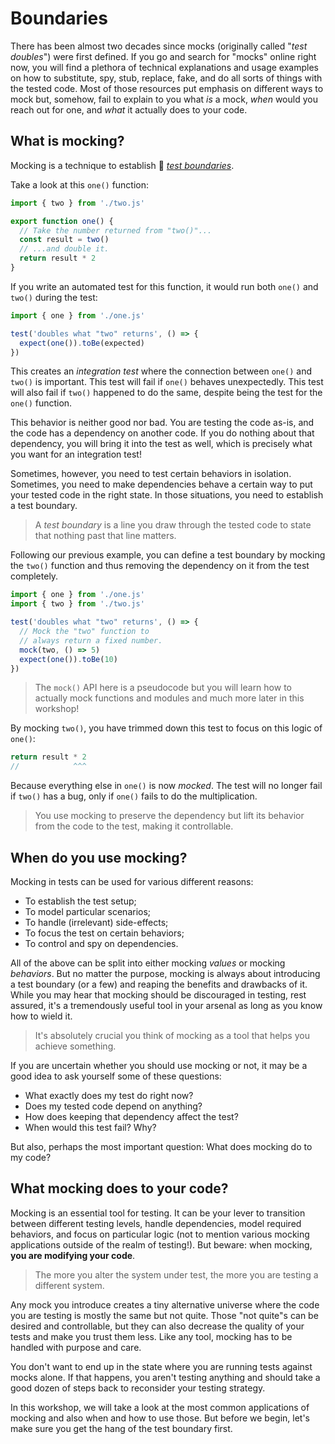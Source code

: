 # Boundaries

There has been almost two decades since mocks (originally called "_test doubles_") were first defined. If you go and search for "mocks" online right now, you will find a plethora of technical explanations and usage examples on how to substitute, spy, stub, replace, fake, and do all sorts of things with the tested code. Most of those resources put emphasis on different ways to mock but, somehow, fail to explain to you what _is_ a mock, _when_ would you reach out for one, and _what_ it actually does to your code.

## What is mocking?

Mocking is a technique to establish :scroll: [_test boundaries_](https://www.epicweb.dev/what-is-a-test-boundary).

Take a look at this `one()` function:

```ts filename=one.ts highlight=3
import { two } from './two.js'

export function one() {
  // Take the number returned from "two()"...
  const result = two()
  // ...and double it.
  return result * 2
}
```

If you write an automated test for this function, it would run both `one()` and `two()` during the test:

```ts filename=one.test.ts highlight=4
import { one } from './one.js'

test('doubles what "two" returns', () => {
  expect(one()).toBe(expected)
})
```

This creates an _integration test_ where the connection between `one()` and `two()` is important. This test will fail if `one()` behaves unexpectedly. This test will also fail if `two()` happened to do the same, despite being the test for the `one()` function.

This behavior is neither good nor bad. You are testing the code as-is, and the code has a dependency on another code. If you do nothing about that dependency, you will bring it into the test as well, which is precisely what you want for an integration test!

Sometimes, however, you need to test certain behaviors in isolation. Sometimes, you need to make dependencies behave a certain way to put your tested code in the right state. In those situations, you need to establish a test boundary.

> A _test boundary_ is a line you draw through the tested code to state that nothing past that line matters.

Following our previous example, you can define a test boundary by mocking the `two()` function and thus removing the dependency on it from the test completely.

```ts filename=one.test.ts highlight=5-7
import { one } from './one.js'
import { two } from './two.js'

test('doubles what "two" returns', () => {
  // Mock the "two" function to
  // always return a fixed number.
  mock(two, () => 5)
  expect(one()).toBe(10)
})
```

> The `mock()` API here is a pseudocode but you will learn how to actually mock functions and modules and much more later in this workshop!

By mocking `two()`, you have trimmed down this test to focus on this logic of `one()`:

```ts filename=one.test.ts
return result * 2
//            ^^^
```

Because everything else in `one()` is now _mocked_. The test will no longer fail if `two()` has a bug, only if `one()` fails to do the multiplication.

> You use mocking to preserve the dependency but lift its behavior from the code to the test, making it controllable.

## When do you use mocking?

Mocking in tests can be used for various different reasons:

- To establish the test setup;
- To model particular scenarios;
- To handle (irrelevant) side-effects;
- To focus the test on certain behaviors;
- To control and spy on dependencies.

All of the above can be split into either mocking _values_ or mocking _behaviors_. But no matter the purpose, mocking is always about introducing a test boundary (or a few) and reaping the benefits and drawbacks of it. While you may hear that mocking should be discouraged in testing, rest assured, it's a tremendously useful tool in your arsenal as long as you know how to wield it.

> It's absolutely crucial you think of mocking as a tool that helps you achieve something.

If you are uncertain whether you should use mocking or not, it may be a good idea to ask yourself some of these questions:

- What exactly does my test do right now?
- Does my tested code depend on anything?
- How does keeping that dependency affect the test?
- When would this test fail? Why?

But also, perhaps the most important question: What does mocking do to my code?

## What mocking does to your code?

Mocking is an essential tool for testing. It can be your lever to transition between different testing levels, handle dependencies, model required behaviors, and focus on particular logic (not to mention various mocking applications outside of the realm of testing!). But beware: when mocking, **you are modifying your code**.

> The more you alter the system under test, the more you are testing a different system.

Any mock you introduce creates a tiny alternative universe where the code you are testing is mostly the same but not quite. Those "not quite"s can be desired and controllable, but they can also decrease the quality of your tests and make you trust them less. Like any tool, mocking has to be handled with purpose and care.

You don't want to end up in the state where you are running tests against mocks alone. If that happens, you aren't testing anything and should take a good dozen of steps back to reconsider your testing strategy.

In this workshop, we will take a look at the most common applications of mocking and also when and how to use those. But before we begin, let's make sure you get the hang of the test boundary first.
